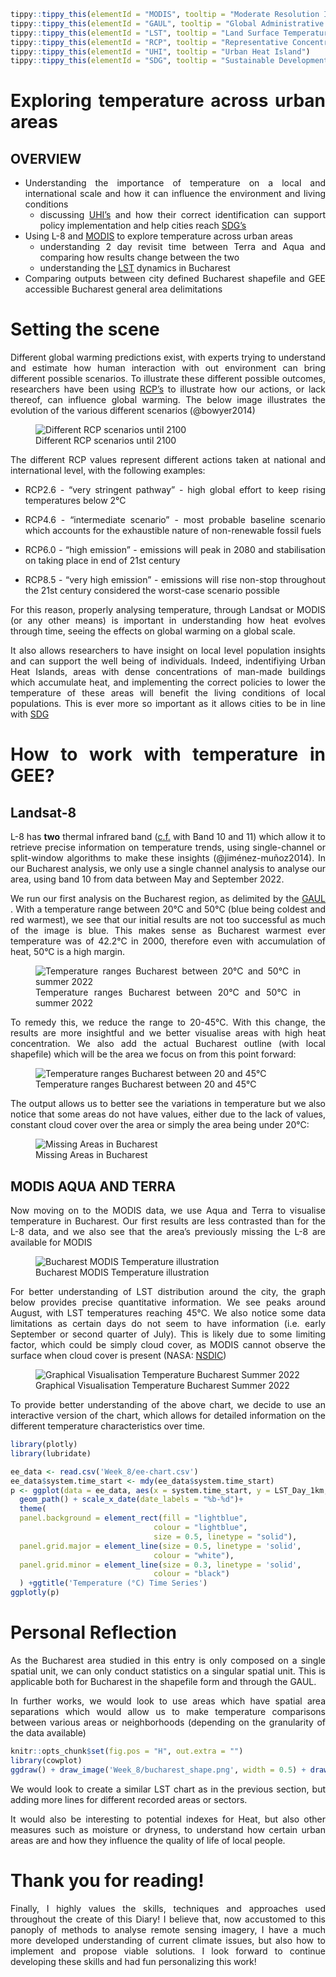 <div style="text-align: justify">

```r
tippy::tippy_this(elementId = "MODIS", tooltip = "Moderate Resolution Imaging Spectroradiometer - used for earth and climate measurements")
tippy::tippy_this(elementId = "GAUL", tooltip = "Global Administrative Unit Layers")
tippy::tippy_this(elementId = "LST", tooltip = "Land Surface Temperature")
tippy::tippy_this(elementId = "RCP", tooltip = "Representative Concentration Pathways")
tippy::tippy_this(elementId = "UHI", tooltip = "Urban Heat Island")
tippy::tippy_this(elementId = "SDG", tooltip = "Sustainable Development Goal")

```

# Exploring temperature across urban areas {.unnumbered}

::: callout-note
# OVERVIEW

-   Understanding the importance of temperature on a local and international scale and how it can influence the environment and living conditions
    -   discussing <u id='UHI'>UHI's</u> and how their correct identification can support policy implementation and help cities reach <u id='SDG'>SDG's</u>
-   Using L-8 and <u id='MODIS'>MODIS</u> to explore temperature across urban areas
    -   understanding 2 day revisit time between Terra and Aqua and comparing how results change between the two
    -   understanding the <u id='LST'>LST</u> dynamics in Bucharest
-   Comparing outputs between city defined Bucharest shapefile and GEE accessible Bucharest general area delimitations
:::

# Setting the scene

Different global warming predictions exist, with experts trying to understand and estimate how human interaction with out environment can bring different possible scenarios. To illustrate these different possible outcomes, researchers have been using <u id='RCP'>RCP's</u> to illustrate how our actions, or lack thereof, can influence global warming. The below image illustrates the evolution of the various different scenarios (@bowyer2014)

![Different RCP scenarios until 2100](Week_8/RCP_scenarios.png)

The different RCP values represent different actions taken at national and international level, with the following examples:

-   RCP2.6 - "very stringent pathway" - high global effort to keep rising temperatures below 2°C

-   RCP4.6 - "intermediate scenario" - most probable baseline scenario which accounts for the exhaustible nature of non-renewable fossil fuels

-   RCP6.0 - "high emission" - emissions will peak in 2080 and stabilisation on taking place in end of 21st century

-   RCP8.5 - "very high emission" - emissions will rise non-stop throughout the 21st century considered the worst-case scenario possible

For this reason, properly analysing temperature, through Landsat or MODIS (or any other means) is important in understanding how heat evolves through time, seeing the effects on global warming on a global scale.

It also allows researchers to have insight on local level population insights and can support the well being of individuals. Indeed, indentifiying Urban Heat Islands, areas with dense concentrations of man-made buildings which accumulate heat, and implementing the correct policies to lower the temperature of these areas will benefit the living conditions of local populations. This is ever more so important as it allows cities to be in line with <u id='SDG'>SDG</u>

# How to work with temperature in GEE?

## Landsat-8

L-8 has **two** thermal infrared band ([c.f.](https://vtesniere.github.io/CASA0023_book/intro.html#:~:text=Landsat%2D8%20(right)%20band%20comparisons "refresher") with Band 10 and 11) which allow it to retrieve precise information on temperature trends, using single-channel or split-window algorithms to make these insights (@jiménez-muñoz2014). In our Bucharest analysis, we only use a single channel analysis to analyse our area, using band 10 from data between May and September 2022.

We run our first analysis on the Bucharest region, as delimited by the <u id='GAUL'>GAUL</u> . With a temperature range between 20°C and 50°C (blue being coldest and red warmest), we see that our initial results are not too successful as much of the image is blue. This makes sense as Bucharest warmest ever temperature was of 42.2°C in 2000, therefore even with accumulation of heat, 50°C is a high margin.

![Temperature ranges Bucharest between 20°C and 50°C in summer 2022](Week_8/initial_bucharest_temperature_landsat.png)

To remedy this, we reduce the range to 20-45°C. With this change, the results are more insightful and we better visualise areas with high heat concentration. We also add the actual Bucharest outline (with local shapefile) which will be the area we focus on from this point forward:

![Temperature ranges Bucharest between 20 and 45°C](Week_8/better_ranger_global.png)

The output allows us to better see the variations in temperature but we also notice that some areas do not have values, either due to the lack of values, constant cloud cover over the area or simply the area being under 20°C:

![Missing Areas in Bucharest](Week_8/missing_areas.png)

## MODIS AQUA AND TERRA

Now moving on to the MODIS data, we use Aqua and Terra to visualise temperature in Bucharest. Our first results are less contrasted than for the L-8 data, and we also see that the area's previously missing the L-8 are available for MODIS

![Bucharest MODIS Temperature illustration](Week_8/modis_temp.png)

For better understanding of LST distribution around the city, the graph below provides precise quantitative information. We see peaks around August, with LST temperatures reaching 45°C. We also notice some data limitations as certain days do not seem to have information (i.e. early September or second quarter of July). This is likely due to some limiting factor, which could be simply cloud cover, as MODIS cannot observe the surface when cloud cover is present (NASA: [NSDIC](https://nsidc.org/data/user-resources/help-center/what-are-limitations-modis-data#:~:text=MODIS%20is%20an%20optical%20sensor,when%20cloud%20cover%20is%20present.))

![Graphical Visualisation Temperature Bucharest Summer 2022](Week_8/ee-chart.png)

To provide better understanding of the above chart, we decide to use an interactive version of the chart, which allows for detailed information on the different temperature characteristics over time.

```r
library(plotly)
library(lubridate)
```

```r
ee_data <- read.csv('Week_8/ee-chart.csv')
ee_data$system.time_start <- mdy(ee_data$system.time_start)
p <- ggplot(data = ee_data, aes(x = system.time_start, y = LST_Day_1km, group = 1)) +
  geom_path() + scale_x_date(date_labels = "%b-%d")+
  theme(
  panel.background = element_rect(fill = "lightblue",
                                colour = "lightblue",
                                size = 0.5, linetype = "solid"),
  panel.grid.major = element_line(size = 0.5, linetype = 'solid',
                                colour = "white"), 
  panel.grid.minor = element_line(size = 0.3, linetype = 'solid',
                                colour = "black")
  ) +ggtitle('Temperature (°C) Time Series')
ggplotly(p)

```

# Personal Reflection

As the Bucharest area studied in this entry is only composed on a single spatial unit, we can only conduct statistics on a singular spatial unit. This is applicable both for Bucharest in the shapefile form and through the GAUL.

In further works, we would look to use areas which have spatial area separations which would allow us to make temperature comparisons between various areas or neighborhoods (depending on the granularity of the data available)

```r
knitr::opts_chunk$set(fig.pos = "H", out.extra = "")
library(cowplot)
ggdraw() + draw_image('Week_8/bucharest_shape.png', width = 0.5) + draw_image('Week_8/beijing_shape.png', width = 0.5, x = 0.5)
```

We would look to create a similar LST chart as in the previous section, but adding more lines for different recorded areas or sectors.

It would also be interesting to potential indexes for Heat, but also other measures such as moisture or dryness, to understand how certain urban areas are and how they influence the quality of life of local people.

# Thank you for reading!

Finally, I highly values the skills, techniques and approaches used throughout the create of this Diary! I believe that, now accustomed to this panoply of methods to analyse remote sensing imagery, I have a much more developed understanding of current climate issues, but also how to implement and propose viable solutions. I look forward to continue developing these skills and had fun personalizing this work!
